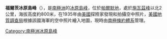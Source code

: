 {{coord|74|8|S|76|20|W|source:GNIS|display=title}}

'''福爾茨冰原島峰'''（{{lang-en|Foltz Nunatak}}），是[[南極洲|南極洲]]的[[冰原島峰|冰原島峰]]，位於[[帕爾默地|帕爾默地]]，處於[[施瓦茲峰|施瓦茲峰]]以北2公里，海拔高度約800米，在1935年由[[美國|美國]]探險家發現和拍攝空中照片，[[美國地質調查局|美國地質調查局]]根據該國海軍的空中照片繪入地圖，現時由[[南極條約體系|南極條約體系]]管理。

{{Antarctica-geo-stub}}
[[Category:南極洲冰原島峰|Category:南極洲冰原島峰]]
